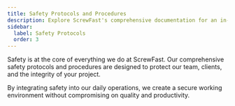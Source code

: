 ```yaml
---
title: Safety Protocols and Procedures
description: Explore ScrewFast's comprehensive documentation for an in-depth look at our premium tools and construction services.
sidebar:
  label: Safety Protocols
  order: 3
---
```



Safety is at the core of everything we do at ScrewFast. Our comprehensive safety protocols and procedures are designed to protect our team, clients, and the integrity of your project.

<Card title="Key features of our safety commitment include:"></Card>

<LinkCard
  title="Rigorous safety training for all personnel"
  href="/de/guides/getting-started"
/>

<CardGrid>
  <LinkCard
    title="Regular safety audits and compliance checks"
    href="/de/guides/getting-started"
  />
  <LinkCard
    title="Emergency response plans and drills"
    href="/de/guides/getting-started"
  />
</CardGrid>

By integrating safety into our daily operations, we create a secure working environment without compromising on quality and productivity.
